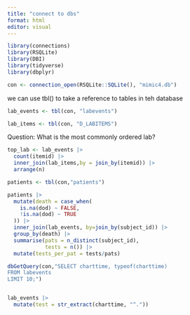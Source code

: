 ```yaml
---
title: "connect to dbs"
format: html
editor: visual
---
```


```r
library(connections)
library(RSQLite)
library(DBI)
library(tidyverse)
library(dbplyr)

con <- connection_open(RSQLite::SQLite(), "mimic4.db")
```

we can use tbl() to take a reference to tables in teh database

```r
lab_events <- tbl(con, "labevents")
```

```r
lab_items <- tbl(con, "D_LABITEMS")
```

Question: What is the most commonly ordered lab?

```r
top_lab <- lab_events |> 
  count(itemid) |>
  inner_join(lab_items,by = join_by(itemid)) |>
  arrange(n)
```

```r
patients <- tbl(con,"patients")

patients |>
  mutate(death = case_when(
    is.na(dod) ~ FALSE,
    !is.na(dod) ~ TRUE
  )) |>
  inner_join(lab_events, by=join_by(subject_id)) |>
  group_by(death) |>
  summarise(pats = n_distinct(subject_id),
            tests = n()) |>
  mutate(tests_per_pat = tests/pats)

```

```r
dbGetQuery(con,"SELECT charttime, typeof(charttime)
FROM labevents
LIMIT 10;")


lab_events |>
  mutate(test = str_extract(charttime, "^."))

```
